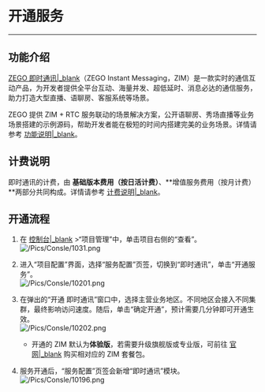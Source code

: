 # 开通服务

---

## 功能介绍

[ZEGO 即时通讯\|_blank](#11588)（ZEGO Instant Messaging，ZIM）是一款实时的通信互动产品，为开发者提供全平台互动、海量并发、超低延时、消息必达的通信服务，助力打造大型直播、语聊房、客服系统等场景。

ZEGO 提供 ZIM + RTC 服务联动的场景解决方案，公开语聊房、秀场直播等业务场景搭建的示例源码，帮助开发者能在极短的时间内搭建完美的业务场景。详情请参考 [功能说明\|_blank](11588_#3)。


## 计费说明

即时通讯的计费，由 **基础版本费用（按日活计费）**、**增值服务费用（按月计费）**两部分共同构成。详情请参考 [计费说明\|_blank](#12471)。


## 开通流程

1. 在 [控制台\|_blank](https://console.zego.im) >“项目管理”中，单击项目右侧的“查看”。   
![/Pics/Consle/1031.png](http://doc.oa.zego.im/Pics/Consle/1031.png)

2. 进入“项目配置”界面，选择“服务配置”页签，切换到“即时通讯”，单击“开通服务”。  
![/Pics/Consle/10201.png](http://doc.oa.zego.im/Pics/Consle/10201.png)

3. 在弹出的“开通 即时通讯”窗口中，选择主营业务地区。不同地区会接入不同集群，最终影响访问速度。随后，单击“确定开通”，预计需要几分钟即可开通生效。   
![/Pics/Consle/10202.png](http://doc.oa.zego.im/Pics/Consle/10202.png)

    <div class="mk-hint">

    - 开通的 ZIM 默认为**体验版**，若需要升级旗舰版或专业版，可前往 [官网\|_blank](https://www.zego.im/activity/2100005) 购买相对应的 ZIM 套餐包。

    </div>


5. 服务开通后，“服务配置”页签会新增“即时通讯”模块。   
![/Pics/Consle/10196.png](http://doc.oa.zego.im/Pics/Consle/10196.png)
